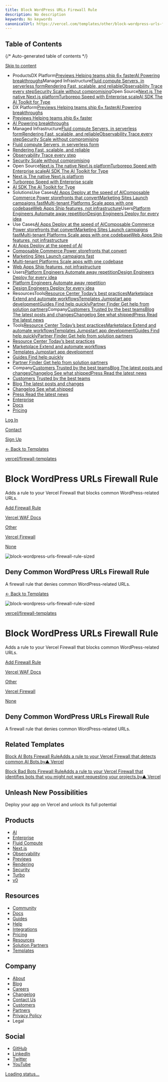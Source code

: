 ```yaml
---
title: Block WordPress URLs Firewall Rule
description: No description
keywords: No keywords
canonicalUrl: https://vercel.com/templates/other/block-wordpress-urls-firewall-rule
---
```


## Table of Contents

{/* Auto-generated table of contents */}

[Skip to content](#geist-skip-)

* ProductsDX Platform[Previews Helping teams ship 6× faster](/products/previews)[AI Powering breakthroughs](/ai)Managed Infrastructure[Fluid compute Servers, in serverless form](/fluid)[Rendering Fast, scalable, and reliable](/products/rendering)[Observability Trace every step](/products/observability)[Security Scale without compromising](/security)Open Source[Next.js The native Next.js platform](/frameworks/nextjs)[Turborepo Speed with Enterprise scale](/solutions/turborepo)[AI SDK The AI Toolkit for Type](https://sdk.vercel.ai/)
* DX Platform[Previews Helping teams ship 6× faster](/products/previews)[AI Powering breakthroughs](/ai)
* [Previews Helping teams ship 6× faster](/products/previews)
* [AI Powering breakthroughs](/ai)
* Managed Infrastructure[Fluid compute Servers, in serverless form](/fluid)[Rendering Fast, scalable, and reliable](/products/rendering)[Observability Trace every step](/products/observability)[Security Scale without compromising](/security)
* [Fluid compute Servers, in serverless form](/fluid)
* [Rendering Fast, scalable, and reliable](/products/rendering)
* [Observability Trace every step](/products/observability)
* [Security Scale without compromising](/security)
* Open Source[Next.js The native Next.js platform](/frameworks/nextjs)[Turborepo Speed with Enterprise scale](/solutions/turborepo)[AI SDK The AI Toolkit for Type](https://sdk.vercel.ai/)
* [Next.js The native Next.js platform](/frameworks/nextjs)
* [Turborepo Speed with Enterprise scale](/solutions/turborepo)
* [AI SDK The AI Toolkit for Type](https://sdk.vercel.ai/)
* SolutionsUse Cases[AI Apps Deploy at the speed of AI](/solutions/ai-apps)[Composable Commerce Power storefronts that convert](/solutions/composable-commerce)[Marketing Sites Launch campaigns fast](/solutions/marketing-sites)[Multi-tenant Platforms Scale apps with one codebase](/solutions/multi-tenant-saas)[Web Apps Ship features, not infrastructure](/solutions/web-apps)Users[Platform Engineers Automate away repetition](/solutions/platform-engineering)[Design Engineers Deploy for every idea](/solutions/design-engineering)
* Use Cases[AI Apps Deploy at the speed of AI](/solutions/ai-apps)[Composable Commerce Power storefronts that convert](/solutions/composable-commerce)[Marketing Sites Launch campaigns fast](/solutions/marketing-sites)[Multi-tenant Platforms Scale apps with one codebase](/solutions/multi-tenant-saas)[Web Apps Ship features, not infrastructure](/solutions/web-apps)
* [AI Apps Deploy at the speed of AI](/solutions/ai-apps)
* [Composable Commerce Power storefronts that convert](/solutions/composable-commerce)
* [Marketing Sites Launch campaigns fast](/solutions/marketing-sites)
* [Multi-tenant Platforms Scale apps with one codebase](/solutions/multi-tenant-saas)
* [Web Apps Ship features, not infrastructure](/solutions/web-apps)
* Users[Platform Engineers Automate away repetition](/solutions/platform-engineering)[Design Engineers Deploy for every idea](/solutions/design-engineering)
* [Platform Engineers Automate away repetition](/solutions/platform-engineering)
* [Design Engineers Deploy for every idea](/solutions/design-engineering)
* ResourcesTools[Resource Center Today’s best practices](/resources)[Marketplace Extend and automate workflows](/marketplace)[Templates Jumpstart app development](/templates)[Guides Find help quickly](/guides)[Partner Finder Get help from solution partners](/partners/solution-partners)Company[Customers Trusted by the best teams](/customers)[Blog The latest posts and changes](/blog)[Changelog See what shipped](/changelog)[Press Read the latest news](/press)
* Tools[Resource Center Today’s best practices](/resources)[Marketplace Extend and automate workflows](/marketplace)[Templates Jumpstart app development](/templates)[Guides Find help quickly](/guides)[Partner Finder Get help from solution partners](/partners/solution-partners)
* [Resource Center Today’s best practices](/resources)
* [Marketplace Extend and automate workflows](/marketplace)
* [Templates Jumpstart app development](/templates)
* [Guides Find help quickly](/guides)
* [Partner Finder Get help from solution partners](/partners/solution-partners)
* Company[Customers Trusted by the best teams](/customers)[Blog The latest posts and changes](/blog)[Changelog See what shipped](/changelog)[Press Read the latest news](/press)
* [Customers Trusted by the best teams](/customers)
* [Blog The latest posts and changes](/blog)
* [Changelog See what shipped](/changelog)
* [Press Read the latest news](/press)
* [Enterprise](/enterprise)
* [Docs](/docs)
* [Pricing](/pricing)

[Log In](/login)

[Contact](/contact)

[Sign Up](/signup)

[← Back to Templates](/templates)

[vercel/firewall-templates](https://github.com/vercel/firewall-templates/tree/main/wordpress-firewall-rule)

# Block WordPress URLs Firewall Rule

Adds a rule to your Vercel Firewall that blocks common WordPress-related URLs.

[Add Firewall Rule](/d?to=%2F%5Bteam%5D%2F%5Bproject%5D%2Ffirewall%2Fconfigure%2Frule%2Fnew%3Ftemplate%3D%257B%2522name%2522%253A%2522Deny%2BWordPress%2BURLs%2522%252C%2522active%2522%253Atrue%252C%2522deion%2522%253A%2522%2522%252C%2522action%2522%253A%257B%2522mitigate%2522%253A%257B%2522redirect%2522%253Anull%252C%2522action%2522%253A%2522deny%2522%252C%2522rateLimit%2522%253Anull%252C%2522actionDuration%2522%253Anull%257D%257D%252C%2522id%2522%253A%2522%2522%252C%2522conditionGroup%2522%253A%255B%257B%2522conditions%2522%253A%255B%257B%2522op%2522%253A%2522re%2522%252C%2522type%2522%253A%2522path%2522%252C%2522value%2522%253A%2522%252F%2528wp-admin%257Cwp-login%255C%255C.php%257Cxmlrpc%255C%255C.php%257Cwp-content%257Cwp-includes%257Cwp-signup%255C%255C.php%257Cwp-activate%255C%255C.php%257Cregister%255C%255C.php%257Cwp-register%255C%255C.php%2529%2522%257D%255D%257D%255D%257D%26sig%3Dd114860a2c671d810b8b51008ffeaae26f307a16&title=Add+Firewall+Rule+from+Template)

[Vercel WAF Docs](https://vercel.com/docs/security/vercel-waf)

[Other](/templates/other)

[Vercel Firewall](/templates/vercel-firewall)

[None](/templates/none)

![block-wordpress-urls-firewall-rule-sized](/_next/image?url=https%3A%2F%2Fimages.ctfassets.net%2Fe5382hct74si%2F55TaDFxohh68B6mQVkbceh%2F376d63c06d7d13894ded1b42f2b2a287%2Fblock-wordpress-urls-firewall-rule-sized.png&w=3840&q=75)

## Deny Common WordPress URLs Firewall Rule

A firewall rule that denies common WordPress-related URLs.

[← Back to Templates](/templates)

![block-wordpress-urls-firewall-rule-sized](/_next/image?url=https%3A%2F%2Fimages.ctfassets.net%2Fe5382hct74si%2F55TaDFxohh68B6mQVkbceh%2F376d63c06d7d13894ded1b42f2b2a287%2Fblock-wordpress-urls-firewall-rule-sized.png&w=3840&q=75)

[vercel/firewall-templates](https://github.com/vercel/firewall-templates/tree/main/wordpress-firewall-rule)

# Block WordPress URLs Firewall Rule

Adds a rule to your Vercel Firewall that blocks common WordPress-related URLs.

[Add Firewall Rule](/d?to=%2F%5Bteam%5D%2F%5Bproject%5D%2Ffirewall%2Fconfigure%2Frule%2Fnew%3Ftemplate%3D%257B%2522name%2522%253A%2522Deny%2BWordPress%2BURLs%2522%252C%2522active%2522%253Atrue%252C%2522deion%2522%253A%2522%2522%252C%2522action%2522%253A%257B%2522mitigate%2522%253A%257B%2522redirect%2522%253Anull%252C%2522action%2522%253A%2522deny%2522%252C%2522rateLimit%2522%253Anull%252C%2522actionDuration%2522%253Anull%257D%257D%252C%2522id%2522%253A%2522%2522%252C%2522conditionGroup%2522%253A%255B%257B%2522conditions%2522%253A%255B%257B%2522op%2522%253A%2522re%2522%252C%2522type%2522%253A%2522path%2522%252C%2522value%2522%253A%2522%252F%2528wp-admin%257Cwp-login%255C%255C.php%257Cxmlrpc%255C%255C.php%257Cwp-content%257Cwp-includes%257Cwp-signup%255C%255C.php%257Cwp-activate%255C%255C.php%257Cregister%255C%255C.php%257Cwp-register%255C%255C.php%2529%2522%257D%255D%257D%255D%257D%26sig%3Dd114860a2c671d810b8b51008ffeaae26f307a16&title=Add+Firewall+Rule+from+Template)

[Vercel WAF Docs](https://vercel.com/docs/security/vercel-waf)

[Other](/templates/other)

[Vercel Firewall](/templates/vercel-firewall)

[None](/templates/none)

## Deny Common WordPress URLs Firewall Rule

A firewall rule that denies common WordPress-related URLs.

## Related Templates

[Block AI Bots Firewall RuleAdds a rule to your Vercel Firewall that detects common AI Bots.by▲ Vercel](/templates/other/block-ai-bots-firewall-rule)

[Block Bad Bots Firewall RuleAdds a rule to your Vercel Firewall that identifies bots that you might not want requesting your projects.by▲ Vercel](/templates/other/block-bad-bots-firewall-rule)

## Unleash New Possibilities

Deploy your app on Vercel and unlock its full potential

## Products

* [AI](/ai)
* [Enterprise](/enterprise)
* [Fluid Compute](/fluid)
* [Next.js](/solutions/nextjs)
* [Observability](/products/observability)
* [Previews](/products/previews)
* [Rendering](/products/rendering)
* [Security](/security)
* [Turbo](/solutions/turborepo)
* [v0](https://v0.dev/)

## Resources

* [Community](https://community.vercel.com/)
* [Docs](/docs)
* [Guides](/guides)
* [Help](/help)
* [Integrations](/integrations)
* [Pricing](/pricing)
* [Resources](/resources)
* [Solution Partners](/partners/solution-partners)
* [Templates](/templates)

## Company

* [About](/about)
* [Blog](/blog)
* [Careers](/careers)
* [Changelog](/changelog)
* [Contact Us](/contact)
* [Customers](/customers)
* [Partners](/partners)
* [Privacy Policy](/legal/privacy-policy)
* Legal

## Social

* [GitHub](https://github.com/vercel)
* [LinkedIn](https://linkedin.com/company/vercel)
* [Twitter](https://x.com/vercel)
* [YouTube](https://youtube.com/@VercelHQ)

[Loading status…](https://vercel-status.com)